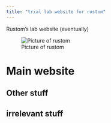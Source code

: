 ```yaml
---
title: "trial lab website for rustom"
---
```


Rustom's lab website (eventually)

 
![Picture of rustom](pictures/rustom_picture.png)

# Main website

## Other stuff

## irrelevant stuff